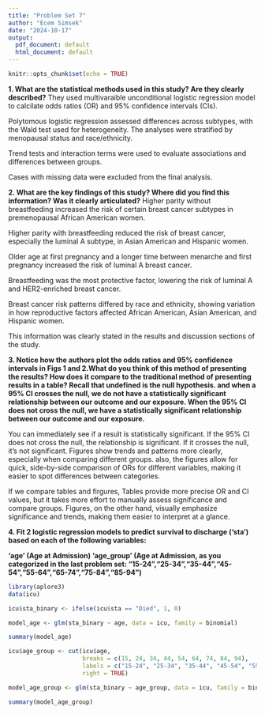 ---
title: "Problem Set 7"
author: "Ecem Simsek"
date: "2024-10-17"
output:
  pdf_document: default
  html_document: default
---

```{r setup, include=FALSE}
knitr::opts_chunk$set(echo = TRUE)
```


**1. What are the statistical methods used in this study? Are they clearly described?**
They used multivaraible unconditional logistic regression model to calcilate odds ratios (OR) and 95% confidence intervals (CIs).

Polytomous logistic regression assessed differences across subtypes, with the Wald test used for heterogeneity. The analyses were stratified by menopausal status and race/ethnicity. 

Trend tests and interaction terms were used to evaluate associations and differences between groups. 

Cases with missing data were excluded from the final analysis.

**2. What are the key findings of this study? Where did you find this information? Was it clearly articulated?**
Higher parity without breastfeeding increased the risk of certain breast cancer subtypes in premenopausal African American women.

Higher parity with breastfeeding reduced the risk of breast cancer, especially the luminal A subtype, in Asian American and Hispanic women.

Older age at first pregnancy and a longer time between menarche and first pregnancy increased the risk of luminal A breast cancer.

Breastfeeding was the most protective factor, lowering the risk of luminal A and HER2-enriched breast cancer.

Breast cancer risk patterns differed by race and ethnicity, showing variation in how reproductive factors affected African American, Asian American, and Hispanic women.

This information was clearly stated in the results and discussion sections of the study.


**3. Notice how the authors plot the odds ratios and 95% confidence intervals in Figs 1 and 2.What do you think of this method of presenting the results? How does it compare to the traditional method of presenting results in a table? Recall that undefined is the null hypothesis. and when a 95% CI crosses the null, we do not have a statistically significant relationship between our outcome and our exposure. When the 95% CI does not cross the null, we have a statistically significant relationship between our outcome and our exposure.**

You can immediately see if a result is statistically significant. If the 95% CI does not cross the null, the relationship is significant. If it crosses the null, it’s not significant. Figures show trends and patterns more clearly, especially when comparing different groups. also, the figures allow for quick, side-by-side comparison of ORs for different variables, making it easier to spot differences between categories.
 
If we compare tables and firgures,
Tables provide more precise OR and CI values, but it takes more effort to manually assess significance and compare groups. 
Figures, on the other hand, visually emphasize significance and trends, making them easier to interpret at a glance.


**4. Fit 2 logistic regression models to predict survival to discharge ('sta') based on each of the following variables:**

**'age' (Age at Admission)
'age_group' (Age at Admission, as you categorized in the last problem set: "15-24","25-34","35-44","45-54","55-64","65-74","75-84","85-94")**

```{r}
library(aplore3)
data(icu)

icu$sta_binary <- ifelse(icu$sta == "Died", 1, 0)

model_age <- glm(sta_binary ~ age, data = icu, family = binomial)

summary(model_age)
```

```{r}
icu$age_group <- cut(icu$age,
                     breaks = c(15, 24, 34, 44, 54, 64, 74, 84, 94),
                     labels = c("15-24", "25-34", "35-44", "45-54", "55-64", "65-74", "75-84", "85-94"),
                     right = TRUE)

model_age_group <- glm(sta_binary ~ age_group, data = icu, family = binomial)

summary(model_age_group)
```

